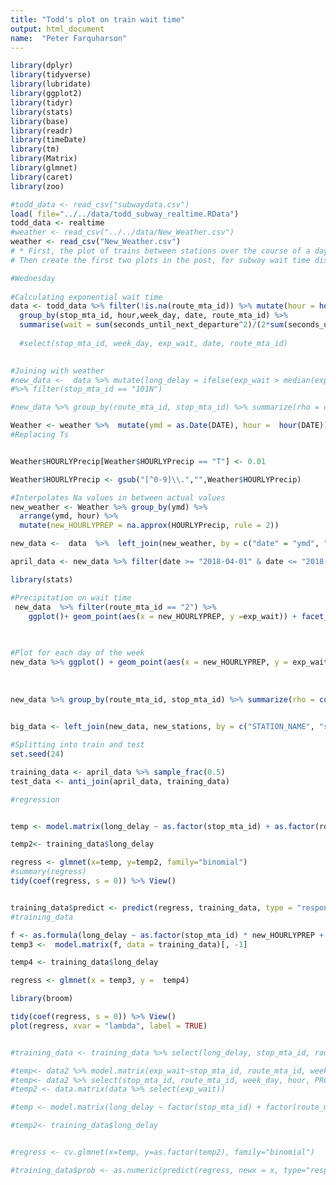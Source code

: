 ```yaml
---
title: "Todd's plot on train wait time"
output: html_document
name:  "Peter Farquharson"
---
```


```r

library(dplyr)
library(tidyverse)
library(lubridate)
library(ggplot2)
library(tidyr)
library(stats)
library(base)
library(readr)
library(timeDate)
library(tm)
library(Matrix)
library(glmnet)
library(caret)
library(zoo)

#todd_data <- read_csv("subwaydata.csv")
load( file="../../data/todd_subway_realtime.RData")
todd_data <- realtime
#weather <- read_csv("../../data/New_Weather.csv")
weather <- read_csv("New_Weather.csv") 
# * First, the plot of trains between stations over the course of a day (4th plot in post for May 16th) 
# Then create the first two plots in the post, for subway wait time distributions and wait time by hour for a given line 


```

```r

#Wednesday
 
#Calculating exponential wait time
data <- todd_data %>% filter(!is.na(route_mta_id)) %>% mutate(hour = hour(departure_time), date = as.Date(departure_time), week_day = wday(departure_time)) %>%
  group_by(stop_mta_id, hour,week_day, date, route_mta_id) %>%
  summarise(wait = sum(seconds_until_next_departure^2)/(2*sum(seconds_until_next_departure))) %>% mutate(exp_wait = wait/60) %>% ungroup()
  
  #select(stop_mta_id, week_day, exp_wait, date, route_mta_id) 

 
#Joining with weather
#new_data <-  data %>% mutate(long_delay = ifelse(exp_wait > median(exp_wait), 1 ,0)) %>%  left_join(weather, by = c("date" = "DATE")) %>% select(stop_mta_id, week_day, route_mta_id,exp_wait, PRCP, SNOW, SNWD,TMAX, TMIN, date, hour, long_delay) %>% ungroup() 
#%>% filter(stop_mta_id == "101N") 

#new_data %>% group_by(route_mta_id, stop_mta_id) %>% summarize(rho = cor(log(PRCP+1), exp_wait)) %>% mutate(magnitude =abs(rho)) %>% arrange(desc(rho)) %>% View()


```

```r


Weather <- weather %>%  mutate(ymd = as.Date(DATE), hour =  hour(DATE))
#Replacing Ts


Weather$HOURLYPrecip[Weather$HOURLYPrecip == "T"] <- 0.01

Weather$HOURLYPrecip <- gsub("[^0-9]\\.","",Weather$HOURLYPrecip)

#Interpolates Na values in between actual values
new_weather <- Weather %>% group_by(ymd) %>%
  arrange(ymd, hour) %>%
  mutate(new_HOURLYPREP = na.approx(HOURLYPrecip, rule = 2)) 

new_data <-  data  %>%  left_join(new_weather, by = c("date" = "ymd", "hour" = "hour")) %>% mutate(long_delay = ifelse(exp_wait > median(exp_wait), 1 ,0))

april_data <- new_data %>% filter(date >= "2018-04-01" & date <= "2018-04-30")

```


```r

library(stats)

#Precipitation on wait time
 new_data  %>% filter(route_mta_id == "2") %>%
    ggplot()+ geom_point(aes(x = new_HOURLYPREP, y =exp_wait)) + facet_wrap(~stop_mta_id)
          
                        

#Plot for each day of the week
new_data %>% ggplot() + geom_point(aes(x = new_HOURLYPREP, y = exp_wait)) + facet_wrap(~week_day)
       
                 
      
new_data %>% group_by(route_mta_id, stop_mta_id) %>% summarize(rho = cor(log(new_HOURLYPREP+1), exp_wait, use = "complete.obs"), num = n()) %>% mutate(magnitude =abs(rho)) %>% arrange(desc(rho)) %>% View()

 
big_data <- left_join(new_data, new_stations, by = c("STATION_NAME", "stop_name"))

```


```r

#Splitting into train and test
set.seed(24)

training_data <- april_data %>% sample_frac(0.5)
test_data <- anti_join(april_data, training_data)

#regression


temp <- model.matrix(long_delay ~ as.factor(stop_mta_id) + as.factor(route_mta_id)+ as.factor(hour) + as.factor(date), data = training_data)[, -1]

temp2<- training_data$long_delay

regress <- glmnet(x=temp, y=temp2, family="binomial")
#summary(regress)
tidy(coef(regress, s = 0)) %>% View()


training_data$predict <- predict(regress, training_data, type = "response" )
#training_data

f <- as.formula(long_delay ~ as.factor(stop_mta_id) * new_HOURLYPREP + as.factor(stop_mta_id) + as.factor(route_mta_id)+ as.factor(hour) + as.factor(date))
temp3 <-  model.matrix(f, data = training_data)[, -1]

temp4 <- training_data$long_delay

regress <- glmnet(x = temp3, y =  temp4)

library(broom)

tidy(coef(regress, s = 0)) %>% View()
plot(regress, xvar = "lambda", label = TRUE)


#training_data <- training_data %>% select(long_delay, stop_mta_id, route_mta_id, day, hour, PRCP) %>% na.omit()

#temp<- data2 %>% model.matrix(exp_wait~stop_mta_id, route_mta_id, week_day, hour, PRCP)
#temp<- data2 %>% select(stop_mta_id, route_mta_id, week_day, hour, PRCP)
#temp2 <- data.matrix(data %>% select(exp_wait))

#temp <- model.matrix(long_delay ~ factor(stop_mta_id) + factor(route_mta_id) + factor(week_day) + factor(hour) + PRCP, data = training_data)

#temp2<- training_data$long_delay


#regress <- cv.glmnet(x=temp, y=as.factor(temp2), family="binomial")

#training_data$prob <- as.numeric(predict(regress, newx = x, type="response", s ="0"))


```
